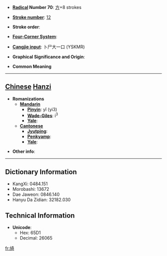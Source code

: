 * '''[[Wiktionary:Chinese radical index| Radical]] Number 70''': [[Wiktionary:Chinese radical index 方|方]]+8 strokes

* '''[[Wiktionary:Chinese total strokes index|Stroke number]]''': [[Wiktionary:Chinese total strokes index 12|12]]

* '''Stroke order''': 

* '''[[Wiktionary:Chinese four corner index|Four-Corner System]]''': 

* '''[[Wiktionary:Chinese Cangjie index|Cangjie input]]''': 卜尸大一口 (YSKMR)

* '''Graphical Significance and Origin''': 

* '''Common Meaning'''

----

== [[Chinese]] [[Hanzi]] ==

* '''Romanizations'''
** '''[[Mandarin]]'''
*** '''[[Pinyin]]''': yǐ (yi3)
*** '''[[Wade-Giles]]''': i<sup>3</sup>
*** '''[[Yale]]''': 
** '''[[Cantonese]]'''
*** '''[[Jyutping]]''':
*** '''[[Penkyamp]]''': 
*** '''[[Yale]]''': 

* '''Other info''': 

----

== Dictionary Information ==

* KangXi: 0484.151
* Morobashi: 13672
* Dae Jaweon: 0846.140
* Hanyu Da Zidian: 32182.030

== Technical Information ==

* '''Unicode''':
** Hex: 65D1
** Decimal: 26065

[[fr:旑]]